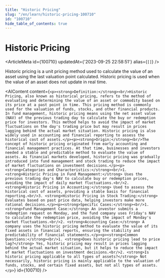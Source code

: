 ```yaml
---
title: "Historic Pricing"
slug: "/en/learn/historic-pricing-100710"
id: "100710"
hide_table_of_contents: true
---
```



# Historic Pricing

<ArticleMeta id={100710} updatedAt={'2023-09-25 22:58:51'} alias={`[]`} />
<div className='border-solid border-b border-t-0 my-4 border-[var(--ifm-color-gray-300)]' />

Historic pricing is a unit pricing method used to calculate the value of an asset using the last valuation point calculated. Historic pricing is used when the value of an asset does not update in real time.

<AIContent content={`<p><strong>Definition:</strong><br/>Historic Pricing, also known as historical pricing, refers to the method of evaluating and determining the value of an asset or commodity based on its price at a past point in time. This pricing method is commonly used for the valuation of funds, stocks, and other financial products. In fund management, historic pricing means using the net asset value (NAV) of the previous trading day to calculate the buy or redemption price for investors. This method helps to avoid the impact of market fluctuations on the day's trading price but may result in prices lagging behind the actual market situation. Historic pricing is also widely used in accounting and financial reporting to assess the historical cost of assets.</p><p><strong>Origin:</strong><br/>The concept of historic pricing originated from early accounting and financial management practices. At that time, businesses and investors needed a stable and predictable method to evaluate the value of assets. As financial markets developed, historic pricing was gradually introduced into fund management and stock trading to reduce the impact of market fluctuations on investment decisions.</p><p><strong>Categories and Characteristics:</strong><br/>1. <strong>Historic Pricing in Fund Management:</strong> Uses the previous trading day's NAV to calculate buy or redemption prices, avoiding the impact of daily market fluctuations.<br/>2. <strong>Historic Pricing in Accounting:</strong> Used to assess the historical cost of assets, providing a stable basis for financial reporting.<br/>3. <strong>Historic Pricing in Stock Trading:</strong> Evaluates based on past price data, helping investors make more rational decisions.</p><p><strong>Specific Cases:</strong><br/>1. <strong>Fund Management Case:</strong> An investor submits a redemption request on Monday, and the fund company uses Friday's NAV to calculate the redemption price, avoiding the impact of Monday's market fluctuations.<br/>2. <strong>Accounting Case:</strong> A company uses the historic pricing method to evaluate the value of its fixed assets in financial reports, ensuring the stability and predictability of financial statements.</p><p><strong>Common Questions:</strong><br/>1. <strong>Does historic pricing lead to price lag?</strong> Yes, historic pricing may result in prices lagging behind the actual market situation, but it helps to reduce the impact of market fluctuations on investment decisions.<br/>2. <strong>Is historic pricing applicable to all types of assets?</strong> Not necessarily, historic pricing is mainly applicable to the valuation of funds, stocks, and certain fixed assets, but not all types of assets.</p>`} id={100710} />
